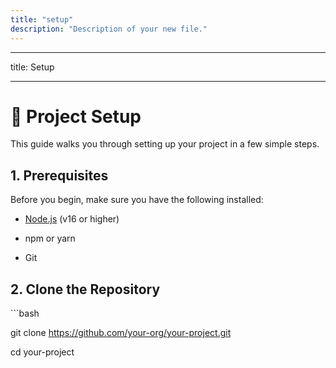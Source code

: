 ```yaml
---
title: "setup"
description: "Description of your new file."
---
```


---

title: Setup

---

# 🚀 Project Setup

This guide walks you through setting up your project in a few simple steps.

## 1. Prerequisites

Before you begin, make sure you have the following installed:

- [Node.js](https://nodejs.org/) (v16 or higher)

- npm or yarn

- Git

## 2. Clone the Repository

\`\`\`bash

git clone https://github.com/your-org/your-project.git

cd your-project